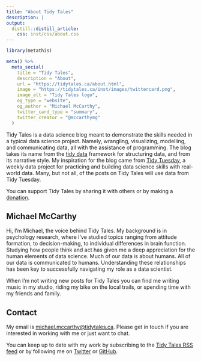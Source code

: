 ```yaml
---
title: "About Tidy Tales"
description: |
output:
  distill::distill_article:
    css: inst/css/about.css
---
```


```r
library(metathis)

meta() %>%
  meta_social(
    title = "Tidy Tales",
    description = "About",
    url = "https://tidytales.ca/about.html",
    image = "https://tidytales.ca/inst/images/twittercard.png",
    image_alt = "Tidy Tales logo",
    og_type = "website",
    og_author = "Michael McCarthy",
    twitter_card_type = "summary",
    twitter_creator = "@mccarthymg"
  )
```

Tidy Tales is a data science blog meant to demonstrate the skills needed in a typical data science project. Namely, wrangling, visualizing, modelling, and communicating data, all with the assistance of programming. The blog takes its name from the [tidy data](https://www.jstatsoft.org/article/view/v059i10) framework for structuring data, and from its narrative style. My inspiration for the blog came from [Tidy Tuesday](https://github.com/rfordatascience/tidytuesday), a weekly data project for practicing and building data science skills with real-world data. Many, but not all, of the posts on Tidy Tales will use data from Tidy Tuesday.

You can support Tidy Tales by sharing it with others or by making a [donation](https://www.paypal.com/donate?hosted_button_id=BT3A5MBCASKFQ).

## Michael McCarthy
 
Hi, I’m Michael, the voice behind Tidy Tales. My background is in psychology research, where I've studied topics ranging from attitude formation, to decision-making, to individual differences in brain function. Studying how people think and act has given me a deep appreciation for the human elements of data science. Much of our data is about humans. All of our data is communicated to humans. Understanding these relationships has been key to successfully navigating my role as a data scientist. 

When I'm not writing new posts for Tidy Tales you can find me writing music in my studio, riding my bike on the local trails, or spending time with my friends and family.

## Contact

My email is [michael.mccarthy@tidytales.ca](mailto:michael.mccarthy@tidytales.ca). Please get in touch if you are interested in working with me or just want to chat.

You can keep up to date with my work by subscribing to the [Tidy Tales RSS feed](index.xml) or by following me on [Twitter](https://twitter.com/mccarthymg) or [GitHub](https://github.com/mccarthy-m-g).
